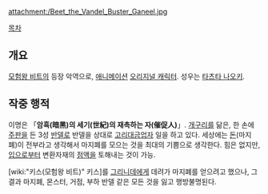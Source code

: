 {{{+1 ガネール / Ganeel }}}

attachment:/Beet_the_Vandel_Buster_Ganeel.jpg

[[목차]]

== 개요 ==
[[모험왕 비트]]의 등장 악역으로, [[애니메이션]] [[오리지널 캐릭터]]. 성우는 [[타츠타 나오키]].

== 작중 행적 ==
이명은 「'''암흑(暗黑)의 세기(世紀)의 재촉하는 자(催促人)'''」. [[개구리]]를 닮은, 한 손에 [[주판]]을 든 3성 [[반델]]로 반델을 상대로 [[고리대금]]업자 일을 하고 있다. 세상에는 [[돈]](마지폐)이 전부라고 생각해서 마지폐를 모으는 것을 최대의 기쁨으로 생각한다. 힘은 없지만, [[입]]으로부터 변환자재의 [[점액]]을 토해내는 것이 가능.

[wiki:"키스(모험왕 비트)" 키스]를 [[그리니데]]에게 데려가 마지폐를 얻으려고 했으나, 그 결과 마지폐, 몬스터, 거점, 부하 반델 같은 모든 것을 잃고 행방불명된다.
